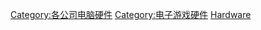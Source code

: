 {{DEFAULTSORT:Nintendo hardware}}
[[Category:各公司电脑硬件|Category:各公司电脑硬件]]
[[Category:电子游戏硬件|Category:电子游戏硬件]]
[[Category:任天堂|Hardware]]